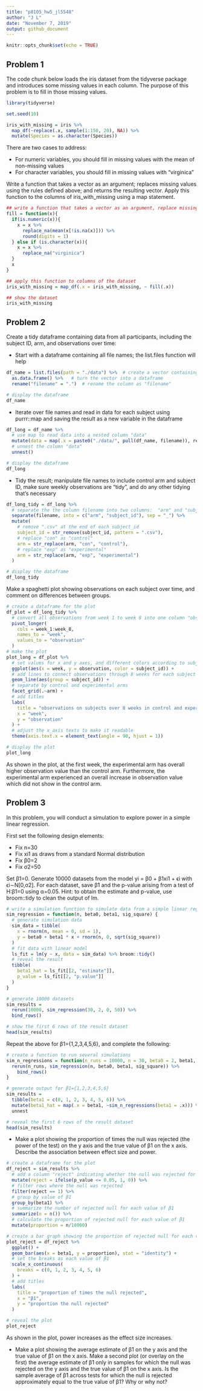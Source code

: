```yaml
---
title: "p8105_hw5_jl5548"
author: "J L"
date: "November 7, 2019"
output: github_document
---
```


```r
knitr::opts_chunk$set(echo = TRUE)
```

## Problem 1

The code chunk below loads the iris dataset from the tidyverse package and introduces some missing values in each column. The purpose of this problem is to fill in those missing values.

```r
library(tidyverse)

set.seed(10)

iris_with_missing = iris %>% 
  map_df(~replace(.x, sample(1:150, 20), NA)) %>%
  mutate(Species = as.character(Species))
```


There are two cases to address:

* For numeric variables, you should fill in missing values with the mean of non-missing values
* For character variables, you should fill in missing values with "virginica"

Write a function that takes a vector as an argument; replaces missing values using the rules defined above; and returns the resulting vector. Apply this function to the columns of iris_with_missing using a map statement.

```r
## write a function that takes a vector as an argument, replace missing values using rules defined above and returns the resulting vector
fill = function(x){
  if(is.numeric(x)){
    x = x %>% 
      replace_na(mean(x[!is.na(x)])) %>% 
      round(digits = 1)
  } else if (is.character(x)){
    x = x %>% 
      replace_na("virginica")
  }
  x
}

## apply this function to columns of the dataset
iris_with_missing = map_df(.x = iris_with_missing, ~ fill(.x))

## show the dataset
iris_with_missing
```



## Problem 2

Create a tidy dataframe containing data from all participants, including the subject ID, arm, and observations over time:

* Start with a dataframe containing all file names; the list.files function will help

```r
df_name = list.files(path = "./data") %>%  # create a vector containing all file names
  as.data.frame() %>%   # turn the vector into a dataframe
  rename("filename" = ".")  # rename the column as "filename"

# display the dataframe
df_name
```


* Iterate over file names and read in data for each subject using purrr::map and saving the result as a new variable in the dataframe

```r
df_long = df_name %>% 
  # use map to read data into a nested column "data"
  mutate(data = map(.x = paste0("./data/", pull(df_name, filename)), read_csv)) %>% 
  # unnest the column "data"
  unnest()

# display the dataframe
df_long
```


* Tidy the result; manipulate file names to include control arm and subject ID, make sure weekly observations are “tidy”, and do any other tidying that’s necessary

```r
df_long_tidy = df_long %>% 
  # separate the the column filename into two columns:  "arm" and "subject_id"
  separate(filename, into = c("arm", "subject_id"), sep = "_") %>% 
  mutate(
    # remove ".csv" at the end of each subject_id
    subject_id = str_remove(subject_id, pattern = ".csv"),
    # replace "con" as "control" 
    arm = str_replace(arm, "con", "control"),
    # replace "exp" as "experimental"
    arm = str_replace(arm, "exp", "experimental")
  )

# display the dataframe
df_long_tidy
```


Make a spaghetti plot showing observations on each subject over time, and comment on differences between groups.

```r
# create a dataframe for the plot
df_plot = df_long_tidy %>% 
  # convert all observations from week 1 to week 8 into one column "observation" with the label column "week"
  pivot_longer(
    cols = week_1:week_8,
    names_to = "week",
    values_to = "observation"
  )
# make the plot
plot_long = df_plot %>% 
  # set values for x and y axes, and different colors according to subject_id
  ggplot(aes(x = week, y = observation, color = subject_id)) +
  # add lines to connect observations through 8 weeks for each subject
  geom_line(aes(group = subject_id)) + 
  # separate by control and experimental arms
  facet_grid(.~arm) + 
  # add titles
  labs(
    title = "observations on subjects over 8 weeks in control and experimental arms",
    x = "week",
    y = "observation"
  ) +
  # adjust the x_axis texts to make it readable
  theme(axis.text.x = element_text(angle = 90, hjust = 1))

# display the plot
plot_long
```

As shown in the plot, at the first week, the experimental arm has overall higher observation value than the control arm. Furthermore, the experimental arm experienced an overall increase in observation value which did not show in the control arm. 



## Problem 3

In this problem, you will conduct a simulation to explore power in a simple linear regression.

First set the following design elements:

* Fix n=30
* Fix xi1 as draws from a standard Normal distribution
* Fix β0=2
* Fix σ2=50

Set β1=0. Generate 10000 datasets from the model yi = β0 + β1xi1 + ϵi with ϵi∼N[0,σ2]. For each dataset, save β̂1 and the p-value arising from a test of H:β1=0 using α=0.05. Hint: to obtain the estimate and p-value, use broom::tidy to clean the output of lm.

```r
# write a simulation function to simulate data from a simple linear regression
sim_regression = function(n, beta0, beta1, sig_square) {
  # generate simulation data
  sim_data = tibble(
    x = rnorm(n, mean = 0, sd = 1),
    y = beta0 + beta1 * x + rnorm(n, 0, sqrt(sig_square))
  )
  # fit data with linear model
  ls_fit = lm(y ~ x, data = sim_data) %>% broom::tidy()
  # reveal the result
  tibble(
    beta1_hat = ls_fit[[2, "estimate"]],
    p_value = ls_fit[[2, "p.value"]]
  )
}

# generate 10000 datasets
sim_results = 
  rerun(10000, sim_regression(30, 2, 0, 50)) %>% 
  bind_rows()

# show the first 6 rows of the result dataset
head(sim_results)
```


Repeat the above for β1={1,2,3,4,5,6}, and complete the following:

```r
# create a function to run several simulations
sim_n_regressions = function(n_runs = 10000, n = 30, beta0 = 2, beta1, sig_square = 50){
  rerun(n_runs, sim_regression(n, beta0, beta1, sig_square)) %>% 
    bind_rows()
}

# generate output for β1={1,2,3,4,5,6}
sim_results = 
  tibble(beta1 = c(0, 1, 2, 3, 4, 5, 6)) %>% 
  mutate(beta1_hat = map(.x = beta1, ~sim_n_regressions(beta1 = .x))) %>% 
  unnest

# reveal the first 6 rows of the result dataset
head(sim_results)
```

* Make a plot showing the proportion of times the null was rejected (the power of the test) on the y axis and the true value of β1 on the x axis. Describe the association between effect size and power.

```r
# create a dataframe for the plot
df_reject = sim_results %>% 
  # add a column "reject" indicating whether the null was rejected for each row
  mutate(reject = ifelse(p_value <= 0.05, 1, 0)) %>% 
  # filter rows where the null was rejected
  filter(reject == 1) %>% 
  # group by value of β1
  group_by(beta1) %>% 
  # summarize the number of rejected null for each value of β1
  summarize(n = n()) %>% 
  # calculate the proportion of rejected null for each value of β1
  mutate(proportion = n/10000)

# create a bar graph showing the proportion of rejected null for each value of β1
plot_reject = df_reject %>% 
  ggplot() +
  geom_bar(aes(x = beta1, y = proportion), stat = "identity") +
  # set the breaks as each value of β1
  scale_x_continuous(
    breaks = c(0, 1, 2, 3, 4, 5, 6)
  ) + 
  # add titles
  labs(
    title = "proportion of times the null rejected",
    x = "β1",
    y = "proportion the null rejected"
  )

# reveal the plot
plot_reject
```

As shown in the plot, power increases as the effect size increases.


* Make a plot showing the average estimate of β̂1 on the y axis and the true value of β1 on the x axis. Make a second plot (or overlay on the first) the average estimate of β̂1 only in samples for which the null was rejected on the y axis and the true value of β1 on the x axis. Is the sample average of β̂1 across tests for which the null is rejected approximately equal to the true value of β1? Why or why not?


